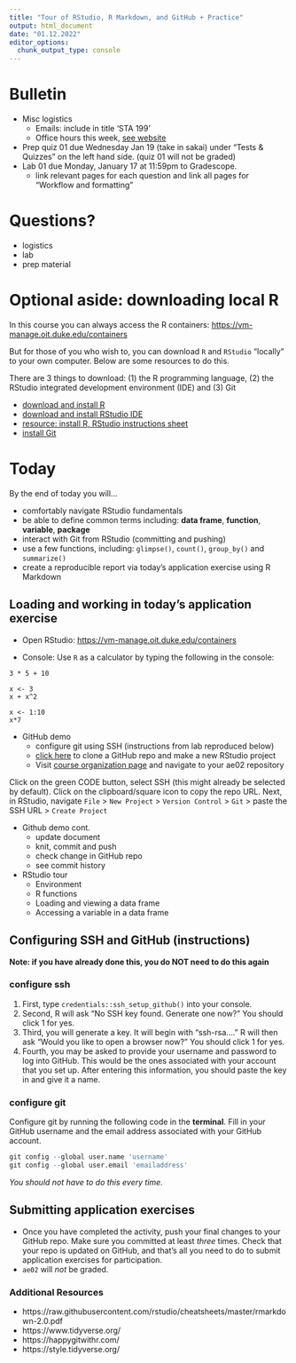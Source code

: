 ```yaml
---
title: "Tour of RStudio, R Markdown, and GitHub + Practice"
output: html_document
date: "01.12.2022"
editor_options: 
  chunk_output_type: console
---
```


# Bulletin
- Misc logistics
  - Emails: include in title 'STA 199'
  - Office hours this week, [see website](https://sta199-sp22-003.netlify.app/)
- Prep quiz 01 due Wednesday Jan 19 (take in sakai) under "Tests & Quizzes" on the left hand side. (quiz 01 will not be graded)
- Lab 01 due Monday, January 17 at 11:59pm to Gradescope.
  - link relevant pages for each question and link all pages for "Workflow and formatting"

# Questions?
- logistics
- lab
- prep material

# Optional aside: downloading local R

In this course you can always access the R containers: [https://vm-manage.oit.duke.edu/containers](https://vm-manage.oit.duke.edu/containers)

But for those of you who wish to, you can download `R` and `RStudio` "locally" to your own computer. Below are some resources to do this.

There are 3 things to download: (1) the R programming language, (2) the RStudio integrated development environment (IDE) and (3) Git

- [download and install R](https://cran.r-project.org/)
- [download and install RStudio IDE](https://www.rstudio.com/products/rstudio/download/#download)
- [resource: install R, RStudio instructions sheet](https://rstudio-education.github.io/hopr/starting.html)
- [install Git](https://git-scm.com/book/en/v2/Getting-Started-Installing-Git)

# Today

By the end of today you will...

- comfortably navigate RStudio fundamentals
- be able to define common terms including: **data frame**, **function**, **variable**, **package**
- interact with Git from RStudio (committing and pushing)
- use a few functions, including: `glimpse()`, `count()`, `group_by()` and `summarize()`
- create a reproducible report via today's application exercise using R Markdown


## Loading and working in today's application exercise

- Open RStudio: [https://vm-manage.oit.duke.edu/containers](https://vm-manage.oit.duke.edu/containers)

- Console: Use `R` as a calculator by typing the following in the console:

```
3 * 5 + 10
```

```
x <- 3
x + x^2
```


```
x <- 1:10
x*7
```
  
- GitHub demo
  - configure git using SSH (instructions from lab reproduced below)
  - [click here](https://classroom.github.com/a/KLUWRY5l) to clone a GitHub repo and make a new RStudio project
  - Visit [course organization page](https://github.com/sta199-s22) and navigate to your ae02 repository

Click on the green CODE button, select SSH (this might already be selected by default). Click on the clipboard/square icon to copy the repo URL. Next, in RStudio, navigate `File` > `New Project` > `Version Control` > `Git` > paste the SSH URL > `Create Project`

- Github demo cont.
  - update document
  - knit, commit and push
  - check change in GitHub repo
  - see commit history
  
- RStudio tour
  - Environment
  - R functions
  - Loading and viewing a data frame
  - Accessing a variable in a data frame

## Configuring SSH and GitHub (instructions)

**Note: if you have already done this, you do NOT need to do this again**

### configure ssh

1. First, type `credentials::ssh_setup_github()` into your console.
2. Second, R will ask "No SSH key found. Generate one now?" You should click 1 for yes.
3. Third, you will generate a key. It will begin with "ssh-rsa...." R will then ask "Would you like to open a browser now?" You should click 1 for yes.
4. Fourth, you may be asked to provide your username and password to log into GitHub. This would be the ones associated with your account that you set up. After entering this information, you should paste the key in and give it a name.

### configure git

Configure git by running the following code in the **terminal**. Fill in your GitHub username and the email address associated with your GitHub account.

```r
git config --global user.name 'username'
git config --global user.email 'emailaddress'
```
*You should not have to do this every time.*

## Submitting application exercises
- Once you have completed the activity, push your final changes to your GitHub repo. Make sure you committed at least *three* times. Check that  your repo is updated on GitHub, and that’s all you need to do to submit application exercises for participation.
- `ae02` will *not* be graded.


### Additional Resources

- https://raw.githubusercontent.com/rstudio/cheatsheets/master/rmarkdown-2.0.pdf
- https://www.tidyverse.org/
- https://happygitwithr.com/
- https://style.tidyverse.org/ 